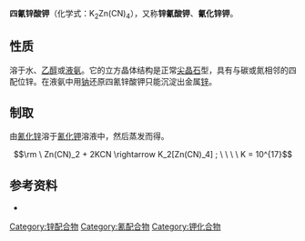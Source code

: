 {{Chembox
| NameEn = Potassium zinc cyanide
| ImageFile =Potassium tetracyanozincate(II).png
| ImageName = 
| OtherNames = 锌氰酸钾；氰锌酸钾；氰化锌钾；锌氰化钾；四氰合锌(II)酸钾
| Section1 = {{Chembox Identifiers
| CASNo = 14244-62-3
| CASNo_Ref = {{cascite|changed|??}}
|  PubChem  =  
|  RTECS  =  
}}
| Section2 = {{Chembox Properties
| Formula = K<sub>2</sub>Zn(CN)<sub>4</sub>
| MolarMass = 247.66  
| Appearance =  
| Density = 1.647 g/cm<sup>3</sup>
| Solubility = 11 g/100 g (20°C)
| SolubleOther = 
| MeltingPt = 538 °C
| BoilingPt =
 }}
| Section7 = {{Chembox Hazards
| EUClass = 
| ExternalMSDS = 
| HazardSymbol = 
| RPhrases = 
| SPhrases = 
| NFPA-H = 
| NFPA-R = 
| NFPA-F = 
| LD50 = 
 }}
}}

'''四氰锌酸钾'''（化学式：K<sub>2</sub>Zn(CN)<sub>4</sub>），又称'''锌氰酸钾'''、'''氰化锌钾'''。

==性质==
溶于水、[[乙醇|乙醇]]或[[液氨|液氨]]。它的立方晶体结构是正常[[尖晶石|尖晶石]]型，具有与碳或氮相邻的四配位锌。在液氨中用[[钠|钠]]还原四氰锌酸钾只能沉淀出金属[[锌|锌]]。

==制取==
由[[氰化锌|氰化锌]]溶于[[氰化钾|氰化钾]]溶液中，然后蒸发而得。
:<math>\rm \ Zn(CN)_2 + 2KCN \rightarrow K_2[Zn(CN)_4] ; \ \ \ \  K = 10^{17}</math>

==参考资料==
*{{锌分族|page=715}}

{{锌化合物}}

[[Category:锌配合物|Category:锌配合物]]
[[Category:氰配合物|Category:氰配合物]]
[[Category:钾化合物|Category:钾化合物]]